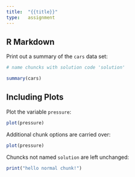 ```yaml
---
title:  "{{title}}"
type:   assignment
---
```


## R Markdown

Print out a summary of the `cars` data set:

```r
# name chuncks with solution code 'solution'

summary(cars)
```

## Including Plots

Plot the variable `pressure`:

```r
plot(pressure)
```

Additional chunk options are carried over:

```r
plot(pressure)
```

Chuncks not named `solution` are left unchanged:

```r
print("hello normal chunk!")
```

